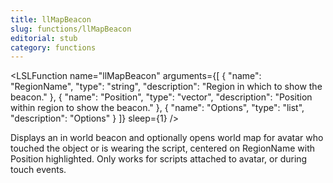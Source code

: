 ```yaml
---
title: llMapBeacon
slug: functions/llMapBeacon
editorial: stub
category: functions
---
```


<LSLFunction
	name="llMapBeacon"
	arguments={[
	{
		"name": "RegionName",
		"type": "string",
		"description": "Region in which to show the beacon."
	},
	{
		"name": "Position",
		"type": "vector",
		"description": "Position within region to show the beacon."
	},
	{
		"name": "Options",
		"type": "list",
		"description": "Options"
	}
]}
	sleep={1}
/>

Displays an in world beacon and optionally opens world map for avatar who touched the object or is wearing the script, centered on RegionName with Position highlighted. Only works for scripts attached to avatar, or during touch events.
